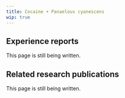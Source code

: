 ---
title: Cocaine + Panaelous cyanescens
wip: true
---

## Experience reports

This page is still being written.

## Related research publications

This page is still being written.

